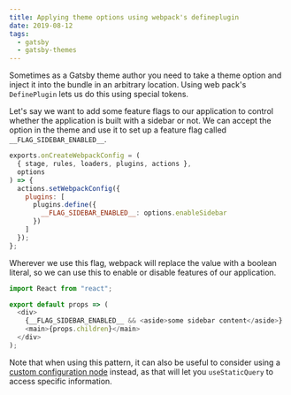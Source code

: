 ```yaml
---
title: Applying theme options using webpack's defineplugin
date: 2019-08-12
tags:
  - gatsby
  - gatsby-themes
---
```


Sometimes as a Gatsby theme author you need to take a theme option and inject it into the bundle in an arbitrary location. Using web pack's `DefinePlugin` lets us do this using special tokens.

Let's say we want to add some feature flags to our application to control whether the application is built with a sidebar or not. We can accept the option in the theme and use it to set up a feature flag called `__FLAG_SIDEBAR_ENABLED__`.

```js title=gatsby-node.js
exports.onCreateWebpackConfig = (
  { stage, rules, loaders, plugins, actions },
  options
) => {
  actions.setWebpackConfig({
    plugins: [
      plugins.define({
        __FLAG_SIDEBAR_ENABLED__: options.enableSidebar
      })
    ]
  });
};
```

Wherever we use this flag, webpack will replace the value with a boolean literal, so we can use this to enable or disable features of our application.

```js title=src/components/layout.js
import React from "react";

export default props => (
  <div>
    {__FLAG_SIDEBAR_ENABLED__ && <aside>some sidebar content</aside>}
    <main>{props.children}</main>
  </div>
);
```

Note that when using this pattern, it can also be useful to consider using a [custom configuration node](/post/applying-theme-options-using-custom-configuration-nodes/) instead, as that will let you `useStaticQuery` to access specific information.
